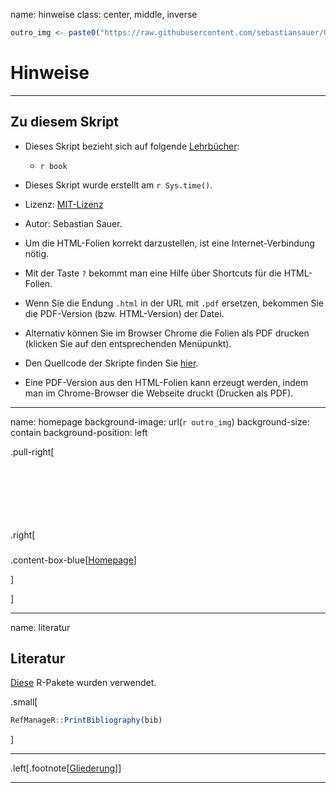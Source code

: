 
name: hinweise
class: center, middle, inverse




```r
outro_img <- paste0("https://raw.githubusercontent.com/sebastiansauer/QM2-Folien/main/img/outro/img", params$kapitel_nr, ".jpg")
```


# Hinweise 

---

## Zu diesem Skript

- Dieses Skript bezieht sich auf folgende [Lehrbücher](#literatur): 
  - `r book`


- Dieses Skript wurde erstellt am `r Sys.time()`. 

- Lizenz: [MIT-Lizenz](https://github.com/sebastiansauer/QM2-Folien/blob/main/LICENSE)

- Autor: Sebastian Sauer.

- Um die HTML-Folien korrekt darzustellen, ist eine Internet-Verbindung nötig.

- Mit der Taste `?` bekommt man eine Hilfe über Shortcuts für die HTML-Folien.

- Wenn Sie die Endung `.html` in der URL mit `.pdf` ersetzen, bekommen Sie die PDF-Version (bzw. HTML-Version) der Datei. 

- Alternativ können Sie im Browser Chrome die Folien als PDF drucken (klicken Sie auf den entsprechenden Menüpunkt).

- Den Quellcode der Skripte finden Sie [hier](https://github.com/sebastiansauer/QM2-Folien/tree/main/Themen).

- Eine PDF-Version aus den HTML-Folien kann erzeugt werden, indem man im Chrome-Browser die Webseite druckt (Drucken als PDF).

---

name: homepage
background-image: url(`r outro_img`)
background-size: contain
background-position: left




.pull-right[

</br>
</br>
</br>
</br>
</br>
</br>
.right[

### 
.content-box-blue[[Homepage](https://sebastiansauer.github.io/bayes-start/)]


]


]




<!-- https://github.com/sebastiansauer/QM2-Folien/blob/main/img/outro/img1.jpg?raw=true -->
<!-- ../img/outro/img -->

---

name: literatur

## Literatur

[Diese](https://sebastiansauer.github.io/QM2-Folien/citations.html) R-Pakete wurden verwendet.

.small[
```r
RefManageR::PrintBibliography(bib)
```

]


---



.left[.footnote[[Gliederung](#gliederung)]]


---


